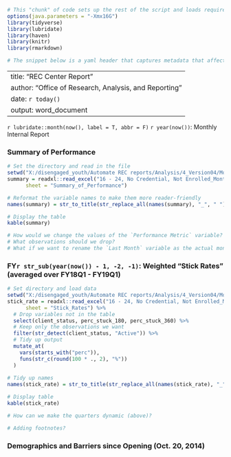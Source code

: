 ```r
# This "chunk" of code sets up the rest of the script and loads required packages
options(java.parameters = "-Xmx16G")
library(tidyverse)
library(lubridate)
library(haven)
library(knitr)
library(rmarkdown)

# The snippet below is a yaml header that captures metadata that affect the document output

```

---
title: "REC Center Report"
author: "Office of Research, Analysis, and Reporting"
date: `r today()`
output: word_document
---

`r lubridate::month(now(), label = T, abbr = F)` `r year(now())`: Monthly Internal Report

### Summary of Performance
```r
# Set the directory and read in the file
setwd("X:/disengaged_youth/Automate REC reports/Analysis/4_Version04/Monthly Report/Output/0919 September 2019/")
summary = readxl::read_excel("16 - 24, No Credential, Not Enrolled_Monthly_REC_Report_Aug2019.xlsx",
      sheet = "Summary_of_Performance")

# Reformat the variable names to make them more reader-friendly
names(summary) = str_to_title(str_replace_all(names(summary), "_", " "))

# Display the table
kable(summary)

# How would we change the values of the `Performance Metric` variable? 
# What observations should we drop? 
# What if we want to rename the `Last Month` variable as the actual month name (rather than just "Last Month")

```

### FY`r str_sub(year(now()) - 1, -2, -1)`: Weighted "Stick Rates" (averaged over FY18Q1 - FY19Q1)

```r
# Set directory and load data
setwd("X:/disengaged_youth/Automate REC reports/Analysis/4_Version04/Monthly Report/Output/0919 September 2019/")
stick_rate = readxl::read_excel("16 - 24, No Credential, Not Enrolled_Monthly_REC_Report_Aug2019.xlsx", 
      sheet = "Stick_Rates") %>% 
  # Drop variables not in the table
  select(client_status, perc_stuck_180, perc_stuck_360) %>%
  # Keep only the observations we want
  filter(str_detect(client_status, "Active")) %>% 
  # Tidy up output
  mutate_at(
    vars(starts_with("perc")),
    funs(str_c(round(100 * ., 2), "%"))
  )
  
# Tidy up names
names(stick_rate) = str_to_title(str_replace_all(names(stick_rate), "_", " "))

# Display table
kable(stick_rate)

# How can we make the quarters dynamic (above)?

# Adding footnotes? 

```



### Demographics and Barriers since Opening (Oct. 20, 2014)


